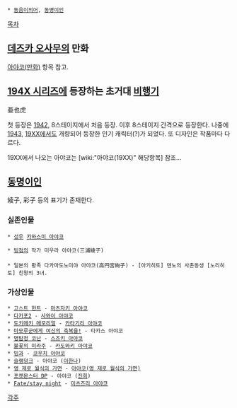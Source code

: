  * [[동음이의어]], [[동명이인]]

[[목차]]

== [[데즈카 오사무]]의 만화 ==
[[아야코(만화)]] 항목 참고.

== [[194X 시리즈]]에 등장하는 초거대 [[비행기]] ==
亜也虎

첫 등장은 [[1942]], 8스테이지에서 처음 등장. 이후 8스테이지 간격으로 등장한다. 나중에 [[1943]], [[19XX]]에서도 개량되어 등장한 인기 캐릭터(?)가 되었다. 또 디자인은 작품마다 다르다.

19XX에서 나오는 아야코는 [wiki:"아야코(19XX)" 해당항목] 참조...

== [[동명이인]] ==
綾子, 彩子 등의 표기가 존재한다.

=== 실존인물 ===
 * [[성우]] [[카와스미 아야코]]

 * [[빙점]]의 작가 미우라 아야코(三浦綾子)
 
 * 일본의 황족 다카마도노미야 아야코(高円宮絢子) - [아키히토] 덴노의 사촌동생 [노리히토] 친왕의 3녀.
=== 가상인물 ===
 * [[고스트 헌트]] - [[마츠자키 아야코]]
 * [[다카포2]] - [[사와이 아야코]]
 * [[도키메키 메모리얼]] - [[카타기리 아야코]]
 * [[마모루군에게 여신의 축복을!]] - 타카스 아야코
 * [[명탐정 코난]] - [[스즈키 아야코]]
 * [[불꽃의 미라주]] - [[카도와키 아야코]]
 * [[빙과]] - [[코우치 아야코]]
 * [[슬램덩크]] - 아야코 ([[이한나]])
 * [[영 제로 월식의 가면]] - [[아야코(영 제로 월식의 가면)]]
 * [[포켓몬스터 DP]] - 아야코 ([[진희]])
 * [[Fate/stay night]] - [[미츠즈리 아야코]]

[[각주]]
